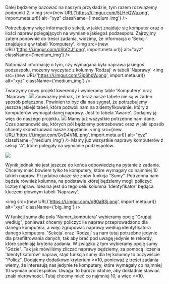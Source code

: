 Dalej będziemy bazować na naszym przykładzie, tym razem rozwiążemy podpunkt 2.
<img src={new URL('https://i.imgur.com/5LHeQWa.png', import.meta.url)} alt="xyz" className={'medium_img'} />

Potrzebujemy więc informacji o sekcji, w jakiej znajduje się komputer oraz o ilości napraw polegających na wymianie jakiegoś podzespołu.
Zajrzyjmy zatem ponownie do treści zadania, widzimy, że informacja o 'Sekcji' znajduje się w tabeli 'Komputery'.
<img src={new URL('https://i.imgur.com/qSbCtJf.png', import.meta.url)} alt="xyz" className={'medium_img'} />

Natomiast informację o tym, czy wymagana była naprawa jakiegoś podzespołu, możemy wyczytać z kolumny 'Rodzaj' w tabeli 'Naprawy'
<img src={new URL('https://i.imgur.com/3ip6hpW.png', import.meta.url)} alt="xyz" className={'medium_img'} />

Tworzymy nowy projekt kwerendy i wybieramy table 'Komputery' oraz 'Naprawy'.
![](https://i.imgur.com/bPKlIiJ.png)
Zauważmy jednak, że teraz nasze tabele nie są w żaden sposób połączone. Powinien to być dla nas sygnał, że potrzebujemy jeszcze jakiejś tabeli, która pozwoli nam na zidentyfikowanie, który z komputerów wymagał danej naprawy. Jest to tabela 'Awarie'. Dodajmy ją więc do naszego projektu.
![](https://i.imgur.com/cWPtOV7.png)
Mamy już wszystkie potrzebne nam dane. Czas zastanowić się, których pól będziemy potrzebować oraz w jaki sposób chcemy skonstruować nasze zapytanie.
<img src={new URL('https://i.imgur.com/GvD4VNL.png', import.meta.url)} alt="xyz" className={'medium_img'} />
Mamy już wszystkie naprawy komputerów z sekcji "A", które polegały na wymianie podzespołów.

![](https://i.imgur.com/kkGJC99.png)

Wynik jednak nie jest jeszcze do końca odpowiedzią na pytanie z zadania. Chcemy mieć bowiem tylko te komputery, które wymagały co najmniej 10 takich napraw. Przydatna okaże się znów funkcja "Sumy". Potrzebna nam będzie również kolumna, na podstawie której będziemy mogli policzyć liczbę napraw. Idealna jest do tego celu kolumna 'Identyfikator' będąca kluczem głównym tabeli 'Naprawy'.

<img src={new URL('https://i.imgur.com/q90aBSj.png', import.meta.url)} alt="xyz" className={'big_img'} />

W funkcji sumy dla pola 'Numer_komputera' wybieramy opcję "Grupuj według", ponieważ chcemy policzyć ile napraw przeprowadzono dla danego komputera, a więc zgrupować naprawy według identyfikatora danego komputera. 'Sekcja' oraz 'Rodzaj' są nam tutaj potrzebne jedynie dla przefiltrowania danych, tak aby brać pod uwagę jedynie te rekordy, które spełniają kryteria zadania. W związku z tym wybieramy opcję sumy "Gdzie". Tak jak mówiliśmy zliczać naprawy będziemy, za pomocą liczenia 'Identyfikatorów' napraw, stąd funkcja sumy dla tej kolumny to oczywiście "Policz". Dodajemy dodatkowe kryterium >=10, ponieważ z treści zadania wiemy, że interesują nas jedynie te komputery, które wymagały co najmniej 10 wymian podzespołów.
Uwaga: to bardzo istotne, aby dokładnie stawiać znaki nierówności. Tutaj chcemy mieć co najmniej 10, a więc >=10.
